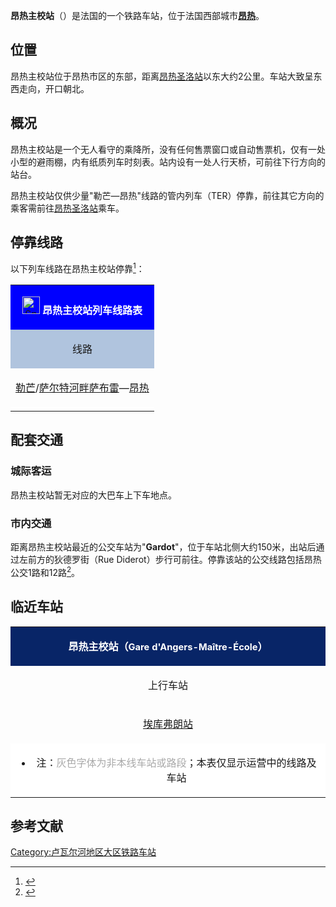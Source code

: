 {{Infobox station
| name          =[[File:Sncf-logo.svg|32x32px]]昂热主校站<br>Gare d'Angers-Maître-École
| type          = [[法国铁路|法国铁路]]
| image = File:Gare d'Angers-Maître-École-2016.jpg
|image_caption = 昂热主校站（2016年3月）
| address       = {{FRA}}[[曼恩-卢瓦尔省|曼恩-卢瓦尔省]][[昂热|昂热]]
| latd          = 47
| latm          = 28
| lats          = 01
| latNS         = N
| longd         = 0
| longm         = 31
| longs         = 58
| longEW        = W
| operator = [[File:Sncf-logo.svg|32x32px]]
| coordinates_display = yes
| iso_region    = FR
| line          = 
* [[勒芒－昂热铁路|勒芒－昂热铁路]]
| platform      = 2
| tracks        = 2
| elevation = 41米
| opened        = 1863年12月7日
| rebuilt =
| status = 使用中
| closed        = 
| passengers= 约1.7万人次<ref>{{Cite web|url=https://ressources.data.sncf.com/explore/dataset/frequentation-gares/?sort=voyageurs_2014&q=angers|title=Fréquentation en gares|accessdate=2016-11-12|author=SNCF|date=|language=法语|publisher=SNCF Open Data|archive-date=2016-11-13|archive-url=https://web.archive.org/web/20161113123434/https://ressources.data.sncf.com/explore/dataset/frequentation-gares/?sort=voyageurs_2014&q=angers|dead-url=no}}</ref>
| pass_year= 2015年
| station_type = 乘降所
| connections =
* 昂热城市公共交通
| route_map =
| map_locator   = 
| note =
}}

'''昂热主校站'''（{{lang-fr|Gare d'Angers-Maître-École}}）是法国的一个铁路车站，位于法国西部城市'''[[昂热|昂热]]'''。

==位置==

昂热主校站位于昂热市区的东部，距离[[昂热圣洛站|昂热圣洛站]]以东大约2公里。车站大致呈东西走向，开口朝北。

==概况==

昂热主校站是一个无人看守的乘降所，没有任何售票窗口或自动售票机，仅有一处小型的避雨棚，内有纸质列车时刻表。站内设有一处人行天桥，可前往下行方向的站台。

昂热主校站仅供少量"勒芒—昂热"线路的管内列车（TER）停靠，前往其它方向的乘客需前往[[昂热圣洛站|昂热圣洛站]]乘车。

== 停靠线路 ==

{{动态列表|最后更新时间：2016年6月9日。本章节内容仅供参考，不排除临时性的变更。欢迎修正和补充}}

以下列车线路在昂热主校站停靠<ref>{{Cite web|url=http://cdn.ter.sncf.com/medias/PDF/pays_de_la_loire/L21%20LM%20-%20ASL%20-%20NS%20du%2009-05%20au%2002-07_tcm67-79213_tcm67-79212.pdf|title=勒芒—昂热线路列车时刻表|accessdate=2016-06-09|author=SNCF|date=|language=法语|publisher=SNCF}}{{dead link|date=2018年3月 |bot=InternetArchiveBot |fix-attempted=yes }}</ref>：

{| class="wikitable mw-collapsible" 
|colspan="5" style="background:#0000FF" align="center" |[[File:Sncf-logo.svg|28x28px]] <font color=#FFFFFF>'''昂热主校站列车线路表'''</font>
|-
!style="background:#B0C4DE"| 线路
!style="background:#B0C4DE"|车种
!style="background:#B0C4DE"|上一站
!style="background:#B0C4DE"|下一站
!style="background:#B0C4DE"|大致运行频率{{noteTag|name=noteA}}
|-
|[[勒芒站|勒芒]]/[[萨布雷-萨尔特站|萨尔特河畔萨布雷]]—[[昂热圣洛站|昂热]]
| rowspan="1" align="center"|[[File:Logo_TER.svg|36x36px]]
|[[提耶尔塞站|提耶尔塞]]/[[埃库弗朗站|埃库弗朗]]
|[[昂热圣洛站|昂热]]
|每天1~3趟
|-
|colspan="5" style="background:#FFFFFF"|{{noteFoot|1=
{{noteTag|name=noteA|1=在本栏中，往返1次为"1趟"；除特别标明外，其数据仅工作日有效，周末及节假日列车数量可能会减少}}
}}
|}

==配套交通==

===城际客运===

昂热主校站暂无对应的大巴车上下车地点。

===市内交通===

距离昂热主校站最近的公交车站为"'''Gardot'''"，位于车站北侧大约150米，出站后通过左前方的狄德罗街（Rue Diderot）步行可前往。停靠该站的公交线路包括昂热公交1路和12路<ref>{{Cite web|url=http://bustram.irigo.fr/pdf/irigo/plansemaine.pdf|title=昂热市区公交线路地图查询|accessdate=2016-06-09|author=Irigo（昂热城市公共交通公司）|date=|language=法语|publisher=Irigo|deadurl=yes|archiveurl=https://web.archive.org/web/20160301182817/http://bustram.irigo.fr/pdf/irigo/plansemaine.pdf|archivedate=2016-03-01}}</ref>。

==临近车站==

{|class="wikitable mw-collapsible" style="margin: 0 auto; width:42em;"
|colspan="3"  style="background:#082567" align="center"|<font color=#FFFFFF>'''昂热主校站（<span style="font-size:11pt;">Gare d'Angers-Maître-École</span>）'''</font>
|-
!上行车站
!线路
!下行车站
|-
|align="center" |[[埃库弗朗站|埃库弗朗站]]
|align="center" |'''[[勒芒－昂热铁路|勒芒－昂热铁路]]'''
|align="center" |[[昂热圣洛站|<span style="color:#A9A9A9">昂热圣洛站</span>]]
|-
|colspan="3" style="background:#FFFFFF"|
*注：<span style="color:#A9A9A9">灰色字体为非本线车站或路段</span>；本表仅显示运营中的线路及车站
|}

== 参考文献 ==
{{Reflist}}

[[Category:卢瓦尔河地区大区铁路车站|Category:卢瓦尔河地区大区铁路车站]]
